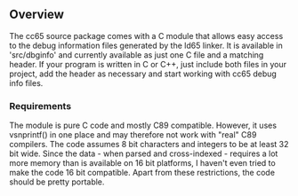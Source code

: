 == Overview ==
The cc65 source package comes with a C module that allows easy access to the debug information files generated by the ld65 linker. It is available in 'src/dbginfo' and currently available as just one C file and a matching header. If your program is written in C or C++, just include both files in your project, add the header as necessary and start working with cc65 debug info files.

=== Requirements ===
The module is pure C code and mostly C89 compatible. However, it uses vsnprintf() in one place and may therefore not work with "real" C89 compilers. The code assumes 8 bit characters and integers to be at least 32 bit wide. Since the data - when parsed and cross-indexed - requires a lot more memory than is available on 16 bit platforms, I haven't even tried to make the code 16 bit compatible. Apart from these restrictions, the code should be pretty portable.
